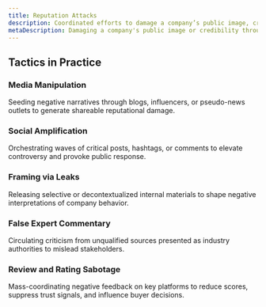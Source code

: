 ```yaml
---
title: Reputation Attacks
description: Coordinated efforts to damage a company’s public image, credibility, or trustworthiness—aimed at influencing customer perception, partner confidence, or market positioning.
metaDescription: Damaging a company's public image or credibility through coordinated attacks to influence customer perception and market positioning.
---
```


## Tactics in Practice

### Media Manipulation  
Seeding negative narratives through blogs, influencers, or pseudo-news outlets to generate shareable reputational damage.

### Social Amplification  
Orchestrating waves of critical posts, hashtags, or comments to elevate controversy and provoke public response.

### Framing via Leaks  
Releasing selective or decontextualized internal materials to shape negative interpretations of company behavior.

### False Expert Commentary  
Circulating criticism from unqualified sources presented as industry authorities to mislead stakeholders.

### Review and Rating Sabotage  
Mass-coordinating negative feedback on key platforms to reduce scores, suppress trust signals, and influence buyer decisions.
